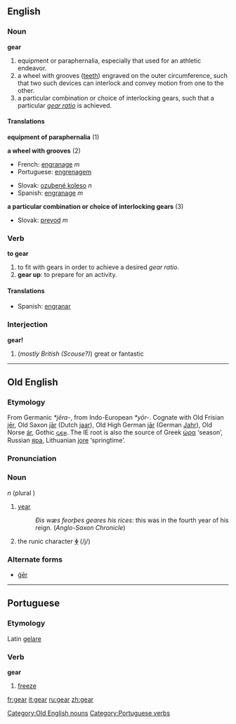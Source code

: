==English==

===Noun===
'''gear'''
# equipment or paraphernalia, especially that used for an athletic endeavor.
# a wheel with grooves ([[tooth|teeth]]) engraved on the outer circumference, such that two such devices can interlock and convey motion from one to the other.
# a particular combination or choice of interlocking gears, such that a particular ''[[gear ratio]]'' is achieved.

====Translations====
'''equipment of paraphernalia''' (1)

'''a wheel with grooves''' (2)
{{top}}
*French: [[engranage]] ''m''
*Portuguese: [[engrenagem]]
{{mid}}
*Slovak: [[ozubené koleso]] ''n''
*Spanish: [[engranage]] ''m''
{{bottom}}

'''a particular combination or choice of interlocking gears''' (3)
{{top}}
{{mid}}
*Slovak: [[prevod]] ''m''
{{bottom}}

===Verb===
'''to gear'''
# to fit with gears in order to achieve a desired ''gear ratio''.
# '''gear up''': to prepare for an activity.

====Translations====
{{top}}
*Spanish: [[engranar]]
{{mid}}
{{bottom}}

===Interjection===
'''gear!'''
#(''mostly British (Scouse?)'') great or fantastic 

----

==Old English==
===Etymology===
From Germanic ''*jēra-'', from Indo-European ''*yōr-''.  Cognate with Old Frisian [[jer|jēr]], Old Saxon [[jar|jār]] (Dutch [[jaar]]), Old High German [[jar|jār]] (German [[Jahr]]), Old Norse [[ár]], Gothic [[𐌾𐌴𐍂]].  The IE root is also the source of Greek [[ὡρα]] ‘season’, Russian [[яра]], Lithuanian [[jore]] ‘springtime’.

===Pronunciation===
{{IPA|/jæ:ar/}}

===Noun===
{{Unicode|'''ġēar'''}} ''n'' (plural {{Unicode|'''ġēar'''}})
# [[year]]
#:''Ðis wæs feorþes geares his rices'': this was in the fourth year of his reign.  (''Anglo-Saxon Chronicle'')
# the runic character '''[[ᛄ]]''' (/j/)

===Alternate forms===
* [[ger#Old English|ġēr]]

[[Category:Old English nouns]]

----

==Portuguese==
===Etymology===
Latin [[gelare]]
===Verb===
'''gear'''

# [[freeze]]

[[Category:Portuguese verbs]]

[[fr:gear]]
[[it:gear]]
[[ru:gear]]
[[zh:gear]]